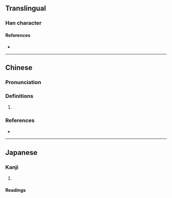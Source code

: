 {{also|𤋏}}
{{character info/new}}
==Translingual==

===Han character===
{{Han char|rn=86|rad=火|as=11|sn=15|four=95844|canj=FLLV|ids=⿰火婁}}

====References====
* {{Han ref|kx=0680.240|dkj=19335|dj=1092.030|hdz=32228.140|uh=71A1|ud=29089|bh=E66E|bd=58990}}

----

==Chinese==
{{zh-forms|s=𤋏}}

===Pronunciation===
{{zh-pron
|m=lóu
|c=lau4
|cat=
}}

===Definitions===
{{zh-hanzi}}

# {{rfdef|zh}}

===References===
* {{R:twedu|C06827}}

----

==Japanese==

===Kanji===
{{ja-kanji|grade=|rs=火11}}

# {{rfdef|ja|sort=火11}}

====Readings====
{{ja-readings|goon=[[ろう]] (rō)|kanon=[[ろう]] (rō)}}